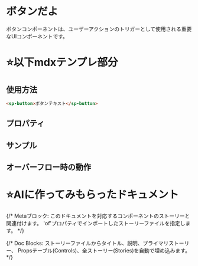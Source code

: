 

<Meta of={ButtonStories} />

# ボタンだよ

ボタンコンポーネントは、ユーザーアクションのトリガーとして使用される重要なUIコンポーネントです。

# ⭐️以下mdxテンプレ部分

## 使用方法

```html
<sp-button>ボタンテキスト</sp-button>
```

## プロパティ

<Controls />

## サンプル

<Canvas>
  <Story of={ButtonStories.Basic} />
</Canvas>

## オーバーフロー時の動作

<Canvas>
  <Story of={ButtonStories.OverflowWrap} />
</Canvas>

# ⭐️AIに作ってみもらったドキュメント

{/* 
  Metaブロック: このドキュメントを対応するコンポーネントのストーリーと関連付けます。
  'of'プロパティでインポートしたストーリーファイルを指定します。
*/}

{/* 
  Doc Blocks: ストーリーファイルからタイトル、説明、プライマリストーリー、
  Propsテーブル(Controls)、全ストーリー(Stories)を自動で埋め込みます。
*/}
<Title />
<Description />
<Primary />
<Controls />

## Anatomy（構成要素）
- **ラベル（Label）**: ボタンの主目的を明示するテキスト要素です。
- **アイコン（Icon, 任意）**: 装飾や機能の補助として、ラベルの前後に配置可能です。
- **コンテナ**: ボタン全体を囲み、背景色や枠線、シャドウなどのビジュアルを制御します。
- **ローディングインジケーター（任意）**: 非同期処理中に表示し、ユーザーに進行中であることを示します。

## Variants（バリエーション）
<Stories title="全バリエーション一覧" />

## Operational Specs（操作の仕様）

**サイズ可変**
- **small**: Table内で使用します。
- **medium**: 基本的に使用されるサイズです。
- **large**: ユーザーに明示的に押させたい時に使用します。
- **x-large**: ログイン画面で使用します(仮)。

**サイズ固定**
- **width-160**: 可変にするとボタンが小さく感じる場合や、レイアウトのズレが起きる時に使用します。
- **width-80**: モーダル内のボタンで使用します。

**タイプ**
- **Fill**: CTAをより強調したい場合に使用します。（例：レポートのダウンロード）
- **outline**: 基本のボタンです。役割レベルが並列の場合、ページ内、機能内で複数使用することが可能です。
- **text**: サブ的なアクションのトリガーとして使用します。基本ボタンと比べ、役割レベルが低い場合に使用します。

## Visual Specs（見た目の仕様）

### 共通プロパティ（サイズに関する設定）

|                    | small          | medium           | large          | x-large        |
| ------------------ | -------------- | ---------------- | -------------- | -------------- |
| **Width - Liquid** | `padding: 8px` | `padding: 16px`  | `padding: 24px`| `padding: 40px`|
| **Width - Fixed**  | *設定なし*     | `80px`, `160px`  | *設定なし*     | *設定なし*     |
| **Height**         | `24px`         | `28px`           | `32px`         | `40px`         |
| **font-weight**    | `700`          | `700`            | `700`          | `700`          |
| **font-size**      | `10px`         | `10px`           | `12px`         | `12px`         |
| **border-radius**  | `5px`          | `5px`            | `5px`          | `5px`          |

### タイプ別プロパティ

**Fill**
|                | default   | hover     | selected  | selected-hover | disabled  |
| -------------- | --------- | --------- | --------- | -------------- | --------- |
| **background** | `#191919` | `#363636` | `#404FBF` | `#5361C5`      | `#F8F8F8` |
| **color**      | `#FFFFFF` | `#FFFFFF` | `#FFFFFF` | `#FFFFFF`      | `#CBCBCB` |
| **border**     | `#191919` | `#363636` | `#404FBF` | `#5361C5`      | `#E5E5E5` |

**Outline**
|                | default                  | hover                    | selected  | selected-hover | disabled  |
| -------------- | ------------------------ | ------------------------ | --------- | -------------- | --------- |
| **background** | `rgba(25, 25, 25, 0.00)` | `rgba(25, 25, 25, 0.00)` | `#404FBF` | `#5361C5`      | `#F8F8F8` |
| **color**      | `#191919`                | `#6F6F6F`                | `#FFFFFF` | `#FFFFFF`      | `#CBCBCB` |
| **border**     | `#191919`                | `#6F6F6F`                | `#404FBF` | `#5361C5`      | `#E5E5E5` |

**Text**
|                | default                  | hover     | selected  | selected-hover | disabled  |
| -------------- | ------------------------ | --------- | --------- | -------------- | --------- |
| **background** | `rgba(25, 25, 25, 0.00)` | `#F5F5F5` | `#404FBF` | `#5361C5`      | `#F8F8F8` |
| **color**      | `#191919`                | `#191919` | `#FFFFFF` | `#FFFFFF`      | `#CBCBCB` |
| **border**     | `rgba(25, 25, 25, 0.00)` | `#F5F5F5` | `#404FBF` | `#5361C5`      | `#E5E5E5` |

## Usage Guidelines（利用上のルール）

**Do**
- 主要なアクションには`fill`ボタンを1画面1つまで配置する
- 基本的なアクションには`outline`ボタンを使用する
- 目立たせなくて良い補助的なアクションには`text`ボタンを使用する
- ボタンラベルはアクション内容を


